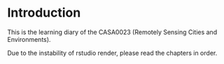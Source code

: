 # Introduction {.unnumbered}

This is the learning diary of the CASA0023 (Remotely Sensing Cities and Environments).

Due to the instability of rstudio render, please read the chapters in order.